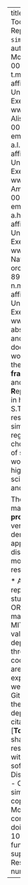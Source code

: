 ---
title: "💫 Towards Sharing Tools, Artifacts, and Reproducible Simulation: a `simmer` model example"
author:
  - name: Thomas Monks
    id: tm
    orcid: 0000-0003-2631-4481
    email: t.m.w.monks@exeter.ac.uk
    affiliation: 
      - name: University of Exeter
        city: Exeter 
        state: Devon
        url: www.exeter.ac.uk
  - name: Alison Harper
    id: ah
    orcid: 0000-0001-5274-5037
    email: a.l.harper@exeter.ac.uk
    affiliation: 
      - name: University of Exeter
        city: Exeter 
        state: Devon
        url: www.exeter.ac.uk
  - name: Amy Heather
    id: ah2
    orcid: 0000-0002-6596-3479
    email: a.heather2@exeter.ac.uk
    affiliation: 
      - name: University of Exeter
        city: Exeter 
        state: Devon
        url: www.exeter.ac.uk
  - name: Navonil Mustafee
    id: nm
    orcid: 0000-0002-2204-8924
    email: n.mustafee@exeter.ac.uk
    affiliation: 
      - name: University of Exeter
        city: Exeter 
        state: Devon
        url: www.exeter.ac.uk
abstract: | 
  The materials and methods in this documentation support work towards developing the **S.T.A.R.S healthcare framework** (**S**haring **T**ools and **A**rtifacts for **R**eproducible **S**imulations in healthcare).  Long term S.T.A.R.S aims to support researchers share open simulation models regardless of language choice, improve the quality of sharing, and reduce the workload required to meet high standards of open science for the modelling and simulation community.

  The code and written materials are a **work in progress** towards STARS version 2.0. It demonstrates the application od sharing a discrete-event simuilation model and associated research artifacts:  
  
  * All artifacts in this repository are linked to study researchers via ORCIDs;
  * Model code is made available under the MIT license;
  * [**To do**: validate and test R dependencies managed through `renv`]
  *  The R code and simmer model are documented and explained in a quarto website served up by GitHub pages;
  * [**To do**: the materials are deposited and made citatable using Zenodo;]
  * [**To do**: The models are sharable with other researchers and the NHS without the need to install software.]
keywords:
  - Discrete-event simulation
  - Open Science
  - R
  - simmer
license: "CC BY"
copyright: 
  holder: Thomas Monks
  year: 2024
citation: 
  container-title: Zenodo
  doi: 10.5555/12345678_fake
funding: "This work was supported by the Medical Research Council [grant number MR/Z503915/1]"
---
